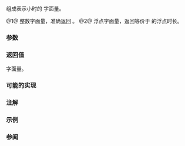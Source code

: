 {{cpp/title|n=literals::chrono_literals::|operator""h}}
{{cpp/chrono/duration/navbar}}
{{dcl begin}}
{{dcl header|chrono}}
{{dcl|num=1|since=c++14|
constexpr std::chrono::hours
    operator""h( unsigned long long hrs );
}}
{{dcl|num=2|since=c++14|
constexpr std::chrono::duration&lt;/* 未指明 */, std::ratio&lt;3600,1&gt;&gt;
    operator""h( long double hrs );
}}
{{dcl end}}

组成表示小时的 {{lc|std::chrono::duration}} 字面量。

@1@ 整数字面量，准确返回 {{c|std::chrono::hours(hrs)}}。
@2@ 浮点字面量，返回等价于 {{lc|std::chrono::hours}} 的浮点时长。

===参数===
{{par begin}}
{{par | hrs | 小时数}}
{{par end}}

===返回值===
{{lc|std::chrono::duration}} 字面量。

===可能的实现===
{{eq fun
|1=
constexpr std::chrono::hours operator""h(unsigned long long h)
{
    return std::chrono::hours(h);
}

constexpr std::chrono::duration&lt;long double, ratio&lt;3600,1&gt;&gt; operator""h(long double h)
{
    return std::chrono::duration&lt;long double, std::ratio&lt;3600,1&gt;&gt;(h);
}
}}

===注解===
{{cpp/chrono/chrono_literals_namespace}}

===示例===
{{example
|code=
#include &lt;chrono&gt;
#include &lt;iostream&gt;

int main()
{
    using namespace std::chrono_literals;
    auto day = 24h;
    auto halfhour = 0.5h;
    std::cout &lt;&lt; "一天是 " &lt;&lt; day.count() &lt;&lt; " 小时 (" &lt;&lt; day &lt;&lt; ")\n"
              &lt;&lt; "半小时是 " &lt;&lt; halfhour.count() &lt;&lt; " 小时 ("
              &lt;&lt; halfhour &lt;&lt; ")\n";
}
|output=
一天是 24 小时 (24h)
半小时是 0.5 小时 (0.5h)
}}

===参阅===
{{dsc begin}}
{{dsc inc | cpp/chrono/duration/dsc constructor}}
{{dsc end}}

{{langlinks|de|en|es|fr|it|ja|pt|ru}}